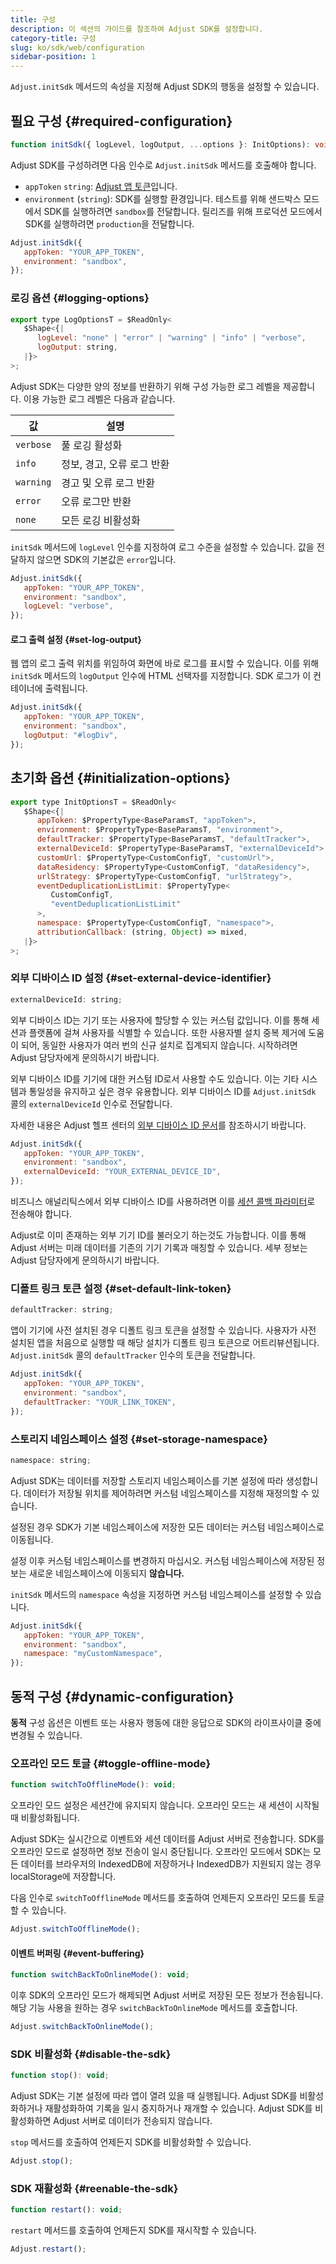 ```yaml
---
title: 구성
description: 이 섹션의 가이드를 참조하여 Adjust SDK를 설정합니다.
category-title: 구성
slug: ko/sdk/web/configuration
sidebar-position: 1
---
```


`Adjust.initSdk` 메서드의 속성을 지정해 Adjust SDK의 행동을 설정할 수 있습니다.

## 필요 구성 \{\#required\-configuration\}

<CodeBlock title="메서드 서명">

```ts
function initSdk({ logLevel, logOutput, ...options }: InitOptions): void;
```

</CodeBlock>

Adjust SDK를 구성하려면 다음 인수로 `Adjust.initSdk` 메서드를 호출해야 합니다.

- `appToken` `string`: [Adjust 앱 토큰](https://help.adjust.com/ko/article/app-token-and-reporting-currency#view-your-app-details)입니다.
- `environment` \(`string`\): SDK를 실행할 환경입니다. 테스트를 위해 샌드박스 모드에서 SDK를 실행하려면 `sandbox`를 전달합니다. 릴리즈를 위해 프로덕션 모드에서 SDK를 실행하려면 `production`을 전달합니다.

```js
Adjust.initSdk({
   appToken: "YOUR_APP_TOKEN",
   environment: "sandbox",
});
```

### 로깅 옵션 {#logging-options}

<CodeBlock title="인터페이스 선언">

```js
export type LogOptionsT = $ReadOnly<
   $Shape<{|
      logLevel: "none" | "error" | "warning" | "info" | "verbose",
      logOutput: string,
   |}>
>;

```

</CodeBlock>

Adjust SDK는 다양한 양의 정보를 반환하기 위해 구성 가능한 로그 레벨을 제공합니다. 이용 가능한 로그 레벨은 다음과 같습니다.

| 값        | 설명                       |
| --------- | -------------------------- |
| `verbose` | 풀 로깅 활성화             |
| `info`    | 정보, 경고, 오류 로그 반환 |
| `warning` | 경고 및 오류 로그 반환     |
| `error`   | 오류 로그만 반환           |
| `none`    | 모든 로깅 비활성화         |

`initSdk` 메서드에 `logLevel` 인수를 지정하여 로그 수준을 설정할 수 있습니다. 값을 전달하지 않으면 SDK의 기본값은 `error`입니다.

```js
Adjust.initSdk({
   appToken: "YOUR_APP_TOKEN",
   environment: "sandbox",
   logLevel: "verbose",
});
```

#### 로그 출력 설정 {#set-log-output}

웹 앱의 로그 출력 위치를 위임하여 화면에 바로 로그를 표시할 수 있습니다. 이를 위해 `initSdk` 메서드의 `logOutput` 인수에 HTML 선택자를 지정합니다. SDK 로그가 이 컨테이너에 출력됩니다.

```js
Adjust.initSdk({
   appToken: "YOUR_APP_TOKEN",
   environment: "sandbox",
   logOutput: "#logDiv",
});
```

## 초기화 옵션 \{\#initialization\-options\}

<CodeBlock title="인터페이스 선언">

```js
export type InitOptionsT = $ReadOnly<
   $Shape<{|
      appToken: $PropertyType<BaseParamsT, "appToken">,
      environment: $PropertyType<BaseParamsT, "environment">,
      defaultTracker: $PropertyType<BaseParamsT, "defaultTracker">,
      externalDeviceId: $PropertyType<BaseParamsT, "externalDeviceId">,
      customUrl: $PropertyType<CustomConfigT, "customUrl">,
      dataResidency: $PropertyType<CustomConfigT, "dataResidency">,
      urlStrategy: $PropertyType<CustomConfigT, "urlStrategy">,
      eventDeduplicationListLimit: $PropertyType<
         CustomConfigT,
         "eventDeduplicationListLimit"
      >,
      namespace: $PropertyType<CustomConfigT, "namespace">,
      attributionCallback: (string, Object) => mixed,
   |}>
>;

```

</CodeBlock>

### 외부 디바이스 ID 설정 {#set-external-device-identifier}

<CodeBlock title="속성 선언">

```js
externalDeviceId: string;
```

</CodeBlock>

외부 디바이스 ID는 기기 또는 사용자에 할당할 수 있는 커스텀 값입니다. 이를 통해 세션과 플랫폼에 걸쳐 사용자를 식별할 수 있습니다. 또한 사용자별 설치 중복 제거에 도움이 되어, 동일한 사용자가 여러 번의 신규 설치로 집계되지 않습니다. 시작하려면 Adjust 담당자에게 문의하시기 바랍니다.

외부 디바이스 ID를 기기에 대한 커스텀 ID로서 사용할 수도 있습니다. 이는 기타 시스템과 통일성을 유지하고 싶은 경우 유용합니다. 외부 디바이스 ID를 `Adjust.initSdk` 콜의 `externalDeviceId` 인수로 전달합니다.

<Callout type="seealso">

자세한 내용은 Adjust 헬프 센터의 [외부 디바이스 ID 문서](https://help.adjust.com/ko/article/external-device-identifiers)를 참조하시기 바랍니다.

</Callout>

```js
Adjust.initSdk({
   appToken: "YOUR_APP_TOKEN",
   environment: "sandbox",
   externalDeviceId: "YOUR_EXTERNAL_DEVICE_ID",
});
```

비즈니스 애널리틱스에서 외부 디바이스 ID를 사용하려면 이를 [세션 콜백 파라미터](/ko/sdk/web/features/global-params)로 전송해야 합니다.

Adjust로 이미 존재하는 외부 기기 ID를 불러오기 하는것도 가능합니다. 이를 통해 Adjust 서버는 미래 데이터를 기존의 기기 기록과 매칭할 수 있습니다. 세부 정보는 Adjust 담당자에게 문의하시기 바랍니다.

### 디폴트 링크 토큰 설정 {#set-default-link-token}

<CodeBlock title="속성 선언">

```js
defaultTracker: string;
```

</CodeBlock>

앱이 기기에 사전 설치된 경우 디폴트 링크 토큰을 설정할 수 있습니다. 사용자가 사전 설치된 앱을 처음으로 실행할 때 해당 설치가 디폴트 링크 토큰으로 어트리뷰션됩니다. `Adjust.initSdk` 콜의 `defaultTracker` 인수의 토큰을 전달합니다.

```js
Adjust.initSdk({
   appToken: "YOUR_APP_TOKEN",
   environment: "sandbox",
   defaultTracker: "YOUR_LINK_TOKEN",
});
```

### 스토리지 네임스페이스 설정 {#set-storage-namespace}

<CodeBlock title="속성 선언">

```js
namespace: string;
```

</CodeBlock>

Adjust SDK는 데이터를 저장할 스토리지 네임스페이스를 기본 설정에 따라 생성합니다. 데이터가 저장될 위치를 제어하려면 커스텀 네임스페이스를 지정해 재정의할 수 있습니다.

설정된 경우 SDK가 기본 네임스페이스에 저장한 모든 데이터는 커스텀 네임스페이스로 이동됩니다.

<Callout type="warning">

설정 이후 커스텀 네임스페이스를 변경하지 마십시오. 커스텀 네임스페이스에 저장된 정보는 새로운 네임스페이스에 이동되지 **않습니다.**

</Callout>

`initSdk` 메서드의 `namespace` 속성을 지정하면 커스텀 네임스페이스를 설정할 수 있습니다.

```js
Adjust.initSdk({
   appToken: "YOUR_APP_TOKEN",
   environment: "sandbox",
   namespace: "myCustomNamespace",
});
```

## 동적 구성 \{\#dynamic\-configuration\}

**동적** 구성 옵션은 이벤트 또는 사용자 행동에 대한 응답으로 SDK의 라이프사이클 중에 변경될 수 있습니다.

### 오프라인 모드 토글 {#toggle-offline-mode}

<CodeBlock title="메서드 서명">

```js
function switchToOfflineMode(): void;
```

</CodeBlock>
<Callout type="important">

오프라인 모드 설정은 세션간에 유지되지 않습니다. 오프라인 모드는 새 세션이 시작될 때 비활성화됩니다.

</Callout>

Adjust SDK는 실시간으로 이벤트와 세션 데이터를 Adjust 서버로 전송합니다. SDK를 오프라인 모드로 설정하면 정보 전송이 일시 중단됩니다. 오프라인 모드에서 SDK는 모든 데이터를 브라우저의 IndexedDB에 저장하거나 IndexedDB가 지원되지 않는 경우 localStorage에 저장합니다.

다음 인수로 `switchToOfflineMode` 메서드를 호출하여 언제든지 오프라인 모드를 토글할 수 있습니다.

```js
Adjust.switchToOfflineMode();
```

#### 이벤트 버퍼링 {#event-buffering}

<CodeBlock title="메서드 서명">

```js
function switchBackToOnlineMode(): void;
```

</CodeBlock>

이후 SDK의 오프라인 모드가 해제되면 Adjust 서버로 저장된 모든 정보가 전송됩니다. 해당 기능 사용을 원하는 경우 `switchBackToOnlineMode` 메서드를 호출합니다.

```js
Adjust.switchBackToOnlineMode();
```

### SDK 비활성화 {#disable-the-sdk}

```js
function stop(): void;
```

Adjust SDK는 기본 설정에 따라 앱이 열려 있을 때 실행됩니다. Adjust SDK를 비활성화하거나 재활성화하여 기록을 일시 중지하거나 재개할 수 있습니다. Adjust SDK를 비활성화하면 Adjust 서버로 데이터가 전송되지 않습니다.

`stop` 메서드를 호출하여 언제든지 SDK를 비활성화할 수 있습니다.

```js
Adjust.stop();
```

### SDK 재활성화 {#reenable-the-sdk}

```js
function restart(): void;
```

`restart` 메서드를 호출하여 언제든지 SDK를 재시작할 수 있습니다.

```js
Adjust.restart();
```
